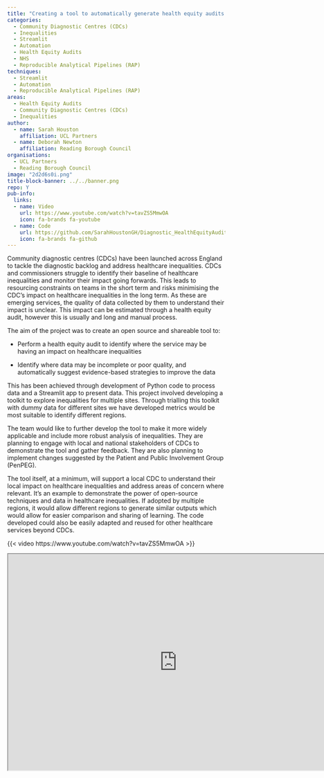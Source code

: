 ```yaml
---
title: "Creating a tool to automatically generate health equity audits for Community Diagnostic Centres"
categories:
  - Community Diagnostic Centres (CDCs)
  - Inequalities
  - Streamlit
  - Automation
  - Health Equity Audits
  - NHS
  - Reproducible Analytical Pipelines (RAP)
techniques:
  - Streamlit
  - Automation
  - Reproducible Analytical Pipelines (RAP)
areas:
  - Health Equity Audits
  - Community Diagnostic Centres (CDCs)
  - Inequalities
author:
  - name: Sarah Houston
    affiliation: UCL Partners
  - name: Deborah Newton
    affiliation: Reading Borough Council
organisations:
  - UCL Partners
  - Reading Borough Council
image: "2d2d6s0i.png"
title-block-banner: ../../banner.png
repo: Y
pub-info:
  links:
  - name: Video
    url: https://www.youtube.com/watch?v=tavZS5MmwOA
    icon: fa-brands fa-youtube
  - name: Code
    url: https://github.com/SarahHoustonGH/Diagnostic_HealthEquityAudit
    icon: fa-brands fa-github
---
```


Community diagnostic centres (CDCs) have been launched across England to tackle the diagnostic backlog and address healthcare inequalities. CDCs and commissioners struggle to identify their baseline of healthcare inequalities and monitor their impact going forwards. This leads to resourcing constraints on teams in the short term and risks minimising the CDC’s impact on healthcare inequalities in the long term. As these are emerging services, the quality of data collected by them to understand their impact is unclear. This impact can be estimated through a health equity audit, however this is usually and long and manual process.

The aim of the project was to create an open source and shareable tool to:

- Perform a health equity audit to identify where the service may be having an impact on healthcare inequalities

- Identify where data may be incomplete or poor quality, and automatically suggest evidence-based strategies to improve the data

This has been achieved through development of Python code to process data and a Streamlit app to present data. This project involved developing a toolkit to explore inequalities for multiple sites. Through trialling this toolkit with dummy data for different sites we have developed metrics would be most suitable to identify different regions.

The team would like to further develop the tool to make it more widely applicable and include more robust analysis of inequalities. They are planning to engage with local and national stakeholders of CDCs to demonstrate the tool and gather feedback. They are also planning to implement changes suggested by the Patient and Public Involvement Group (PenPEG).

The tool itself, at a minimum, will support a local CDC to understand their local impact on healthcare inequalities and address areas of concern where relevant. It’s an example to demonstrate the power of open-source techniques and data in healthcare inequalities. If adopted by multiple regions, it would allow different regions to generate similar outputs which would allow for easier comparison and sharing of learning. The code developed could also be easily adapted and reused for other healthcare services beyond CDCs.

{{< video https://www.youtube.com/watch?v=tavZS5MmwOA >}}

```{=html}
<iframe width="780" height="500" src="https://github.com/SarahHoustonGH/Diagnostic_HealthEquityAudit" title="Code"></iframe>
```
